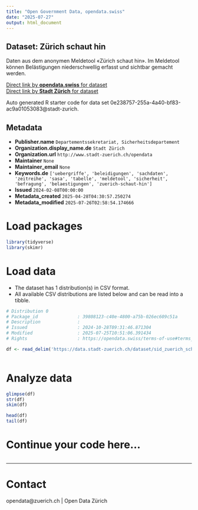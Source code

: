 ```yaml
---
title: "Open Government Data, opendata.swiss"
date: "2025-07-27"
output: html_document
---
```


## Dataset: Zürich schaut hin

Daten aus dem anonymen Meldetool «Zürich schaut hin». Im Meldetool können Belästigungen niederschwellig erfasst und sichtbar gemacht werden.

[Direct link by **opendata.swiss** for dataset](https://opendata.swiss/de/dataset/zurich-schaut-hin1)<br>
[Direct link by **Stadt Zürich** for dataset](https://data.stadt-zuerich.ch/dataset/sid_zuerich_schaut_hin_od6001)

Auto generated R starter code for data set 0e238757-255a-4a40-bf83-ac9a01053083@stadt-zurich.

## Metadata

- **Publisher.name** `Departementssekretariat, Sicherheitsdepartement`
- **Organization.display_name.de** `Stadt Zürich`
- **Organization.url** `http://www.stadt-zuerich.ch/opendata`
- **Maintainer** `None`
- **Maintainer_email** `None`
- **Keywords.de** `['uebergriffe', 'beleidigungen', 'sachdaten', 'zeitreihe', 'sasa', 'tabelle', 'meldetool', 'sicherheit', 'befragung', 'belaestigungen', 'zuerich-schaut-hin']`
- **Issued** `2024-02-08T00:00:00`
- **Metadata_created** `2025-04-28T04:30:57.250274`
- **Metadata_modified** `2025-07-26T02:58:54.174666`


# Load packages

```r

library(tidyverse)
library(skimr)

```

# Load data

-   The dataset has 1 distribution(s) in CSV format.
-   All available CSV distributions are listed below and can be read into a tibble.

```r

# Distribution 0
# Package_id               : 39808123-c40e-4800-a75b-026ec609c51a
# Description              : 
# Issued                   : 2024-10-28T09:31:46.871304
# Modified                 : 2025-07-25T10:51:06.391434
# Rights                   : https://opendata.swiss/terms-of-use#terms_open

df <- read_delim('https://data.stadt-zuerich.ch/dataset/sid_zuerich_schaut_hin_od6001/download/BEV600OD6001.csv')



```

# Analyze data

```r

glimpse(df)
str(df)
skim(df)

head(df)
tail(df)

```

# Continue your code here...

```r

```

------------------------------------------------------------------------

# Contact

opendata@zuerich.ch | Open Data Zürich
